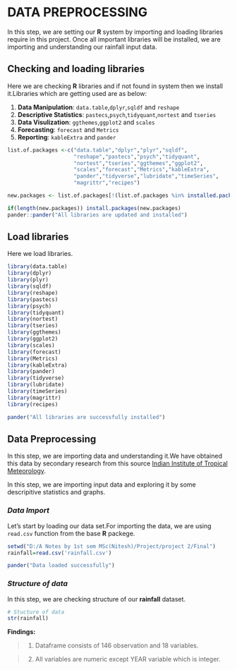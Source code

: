# DATA PREPROCESSING

In this step, we are setting our **R** system by importing and loading libraries require in this project. Once all important libraries will be installed, we are importing and understanding our rainfall input data.

## Checking  and loading libraries

Here we are checking **R** libraries and if not found in system then we install it.Libraries which are getting used are as below:

 1. **Data Manipulation**: `data.table`,`dplyr`,`sqldf` and `reshape`
 2. **Descriptive Statistics**: `pastecs`,`psych`,`tidyquant`,`nortest` and `tseries`
 3. **Data Visulization**: `ggthemes`,`ggplot2` and `scales`
 4. **Forecasting**: `forecast` and `Metrics`
 5. **Reporting**: `kableExtra` and `pander`

```r
list.of.packages <-c("data.table","dplyr","plyr","sqldf",
                     "reshape","pastecs","psych","tidyquant",
                     "nortest","tseries","ggthemes","ggplot2",
                     "scales","forecast","Metrics","kableExtra",
                     "pander","tidyverse","lubridate","timeSeries",
                     "magrittr","recipes")

new.packages <- list.of.packages[!(list.of.packages %in% installed.packages()[,"Package"])]

if(length(new.packages)) install.packages(new.packages)
pander::pander("All libraries are updated and installed")

```


## Load libraries 

Here we load libraries.

```r
library(data.table)
library(dplyr)
library(plyr)
library(sqldf)
library(reshape)
library(pastecs)
library(psych)
library(tidyquant)
library(nortest)
library(tseries)
library(ggthemes)
library(ggplot2)
library(scales)
library(forecast)
library(Metrics)
library(kableExtra)
library(pander)
library(tidyverse)
library(lubridate)
library(timeSeries)
library(magrittr)
library(recipes)

pander("All libraries are successfully installed")
```

## Data Preprocessing

In this step, we are importing data and understanding it.We have obtained this data by secondary research from this source [Indian Institute of Tropical Meteorology](https://tropmet.res.in/static_pages.php?page_id=53).

In this step, we are importing input data and exploring it by some descripitive statistics and graphs.  


### *Data Import*

Let's start by loading our data set.For importing the data, we are using `read.csv` function from the base **R** packege.
```r
setwd("D:/A Notes by 1st sem MSc(Nitesh)/Project/project 2/Final")
rainfall=read.csv('rainfall.csv')

pander("Data loaded successfully")

```

### *Structure of data*

In this step, we are checking structure of our **rainfall** dataset.

```r
# Stucture of data
str(rainfall)
```

**Findings:**

 > 1. Dataframe consists of 146 observation and 18 variables.
 
 > 2. All variables are numeric except YEAR variable which is integer.

